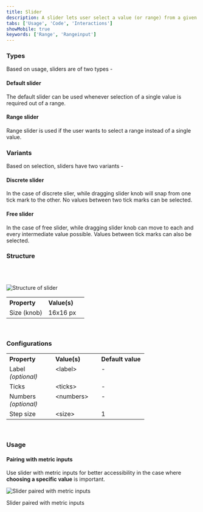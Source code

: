 ```yaml
---
title: Slider
description: A slider lets user select a value (or range) from a given range of values.
tabs: ['Usage', 'Code', 'Interactions']
showMobile: true
keywords: ['Range', 'Rangeinput']
---
```


### Types

Based on usage, sliders are of two types -

#### Default slider

The default slider can be used whenever selection of a single value is required out of a range.

<Preview name='components-slider-types-uncontrolled-slider--uncontrolled-slider'/>

#### Range slider

Range slider is used if the user wants to select a range instead of a single value.

<Preview name='components-rangeslider-types-uncontrolled-slider--uncontrolled-slider'/>

### Variants

Based on selection, sliders have two variants -

#### Discrete slider

In the case of discrete slier, while dragging slider knob will snap from one tick mark to the other.
No values between two tick marks can be selected.

<Preview name='components-slider-variants-discrete-slider--discrete-slider'/>

#### Free slider

In the case of free slider, while dragging slider knob can move to each and every intermediate value possible. 
Values between tick marks can also be selected.

<Preview name='components-slider-variants-free-slider--free-slider'/>

### Structure
<br/>
<br/>

![Structure of slider](./images/slider-structure.png)
<br/>

<table style="width: 100%">
 <tbody>
   <tr>
     <th style="width:50%; text-align: left;">Property</th>
     <th style="width:50%; text-align: left;">Value(s)</th>
   </tr>
   <tr style="vertical-align: top">
      <td>Size (knob)</td>
      <td>16x16 px</td>
   </tr>
 </tbody>
</table>
<br/>

### Configurations
<table style="width: 100%">
  <tbody>
    <tr>
      <th style="width:33%; text-align: left;">Property</th>
      <th style="width:33%; text-align: left;">Value(s)</th>
      <th style="width:33%; text-align: left;">Default value</th>
    </tr>
    <tr style="vertical-align: top">
      <td>Label<br/><em>(optional)</em></td>
      <td>&#60;label&#62;</td>
      <td>-</td>
    </tr>
    <tr style="vertical-align: top">
      <td>Ticks</td>
      <td>&#60;ticks&#62;</td>
      <td>-</td>
    </tr>
    <tr style="vertical-align: top">
      <td>Numbers<br/><em>(optional)</em></td>
      <td>&#60;numbers&#62;</td>
      <td>-</td>
    </tr>
    <tr style="vertical-align: top">
      <td>Step size</td>
      <td>&#60;size&#62;</td>
      <td>1</td>
    </tr>
  </tbody>
</table>
<br/>

### Usage

#### Pairing with metric inputs

Use slider with metric inputs for better accessibility in the case where **choosing a specific value** is important. 

![Slider paired with metric inputs](./images/slider-1.png)
<Caption> Slider paired with metric inputs </Caption>


<br/>
<br/>